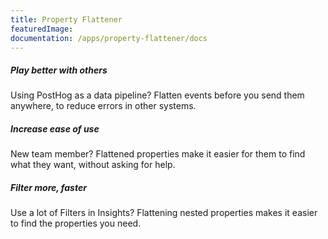 ```yaml
---
title: Property Flattener
featuredImage: 
documentation: /apps/property-flattener/docs
---
```


<Section
    divider={false}
    title="Flatten nested properties to a single layer, so that PostHog events are more easily filtered in Insights."
    size="full"
    cols={3}
>
    <div>
        <h5>Play better with others</h5>
        <p>Using PostHog as a data pipeline? Flatten events before you send them anywhere, to reduce errors in other systems.</p>
    </div>
    <div>
        <h5>Increase ease of use</h5>
        <p>New team member? Flattened properties make it easier for them to find what they want, without asking for help.</p>
    </div>
    <div>
        <h5>Filter more, faster</h5>
        <p>Use a lot of Filters in Insights? Flattening nested properties makes it easier to find the properties you need.</p>
    </div>
    </div>
    
</Section>

<TutorialsSlider topic="property-flattener" />

<Documentation />

